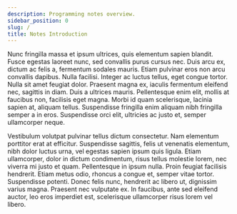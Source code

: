 ```yaml
---
description: Programming notes overview.
sidebar_position: 0
slug: /
title: Notes Introduction
---
```


Nunc fringilla massa et ipsum ultrices, quis elementum sapien blandit. Fusce egestas laoreet nunc, sed convallis purus cursus nec. Duis arcu ex, dictum ac felis a, fermentum sodales mauris. Etiam pulvinar eros non arcu convallis dapibus. Nulla facilisi. Integer ac luctus tellus, eget congue tortor. Nulla sit amet feugiat dolor. Praesent magna ex, iaculis fermentum eleifend nec, sagittis in diam. Duis a ultrices mauris. Pellentesque enim elit, mollis at faucibus non, facilisis eget magna. Morbi id quam scelerisque, lacinia sapien at, aliquam tellus. Suspendisse fringilla enim aliquam nibh fringilla semper a in eros. Suspendisse orci elit, ultricies ac justo et, semper ullamcorper neque.

Vestibulum volutpat pulvinar tellus dictum consectetur. Nam elementum porttitor erat at efficitur. Suspendisse sagittis, felis ut venenatis elementum, nibh dolor luctus urna, vel egestas sapien ipsum quis ligula. Etiam ullamcorper, dolor in dictum condimentum, risus tellus molestie lorem, nec viverra mi justo et quam. Pellentesque in ipsum nulla. Proin feugiat facilisis hendrerit. Etiam metus odio, rhoncus a congue et, semper vitae tortor. Suspendisse potenti. Donec felis nunc, hendrerit ac libero ut, dignissim varius magna. Praesent nec vulputate ex. In faucibus, ante sed eleifend auctor, leo eros imperdiet est, scelerisque ullamcorper risus lorem vel libero.
